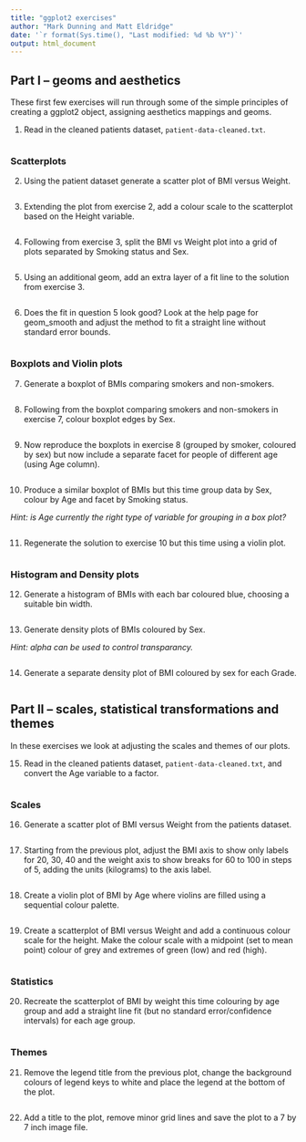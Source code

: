 ```yaml
---
title: "ggplot2 exercises"
author: "Mark Dunning and Matt Eldridge"
date: '`r format(Sys.time(), "Last modified: %d %b %Y")`'
output: html_document
---
```


## Part I -- geoms and aesthetics

These first few exercises will run through some of the simple principles of creating a ggplot2 object, assigning aesthetics mappings and geoms.

1. Read in the cleaned patients dataset, `patient-data-cleaned.txt`.

```r

```

### Scatterplots

2. Using the patient dataset generate a scatter plot of BMI versus Weight.

```r

```

3. Extending the plot from exercise 2, add a colour scale to the scatterplot based on the Height variable.

```r

```

4. Following from exercise 3, split the BMI vs Weight plot into a grid of plots separated by Smoking status and Sex.

```r

```

5. Using an additional geom, add an extra layer of a fit line to the solution from exercise 3.

```r

```

6. Does the fit in question 5 look good? Look at the help page for geom_smooth and adjust the method to fit a straight line without standard error bounds.

```r

```

### Boxplots and Violin plots

7. Generate a boxplot of BMIs comparing smokers and non-smokers.

```r

```

8. Following from the boxplot comparing smokers and non-smokers in exercise 7, colour boxplot edges by Sex.

```r

```

9. Now reproduce the boxplots in exercise 8 (grouped by smoker, coloured by sex) but now include a separate facet for people of different age (using Age column).

```r

```

10. Produce a similar boxplot of BMIs but this time group data by Sex, colour by Age and facet by Smoking status.

_Hint: is Age currently the right type of variable for grouping in a box plot?_

```r

```

11. Regenerate the solution to exercise 10 but this time using a violin plot.

```r

```

### Histogram and Density plots

12. Generate a histogram of BMIs with each bar coloured blue, choosing a suitable bin width.

```r

```

13. Generate density plots of BMIs coloured by Sex.

_Hint: alpha can be used to control transparancy._

```r

```

14. Generate a separate density plot of BMI coloured by sex for each Grade.

```r

```

## Part II -- scales, statistical transformations and themes

In these exercises we look at adjusting the scales and themes of our plots.

15. Read in the cleaned patients dataset, `patient-data-cleaned.txt`, and convert
the Age variable to a factor.

```r

```

### Scales

16. Generate a scatter plot of BMI versus Weight from the patients dataset.

```r

```

17. Starting from the previous plot, adjust the BMI axis to show only labels for 20, 30, 40 and the weight axis to show breaks for 60 to 100 in steps of 5, adding the units (kilograms) to the axis label.

```r

```

18. Create a violin plot of BMI by Age where violins are filled using a sequential colour palette.

```r

```            

19. Create a scatterplot of BMI versus Weight and add a continuous colour scale for the height. Make the colour scale  with a midpoint (set to mean point) colour of grey and extremes of green (low) and red (high).

```r

```

### Statistics

20. Recreate the scatterplot of BMI by weight this time colouring by age group and add a straight line fit (but no standard error/confidence intervals) for each age group. 

```r

```

### Themes

21. Remove the legend title from the previous plot, change the background colours of legend keys to white and place the legend at the bottom of the plot.

```r

```

22. Add a title to the plot, remove minor grid lines and save the plot to a 7 by 7 inch image file.

```r

```

